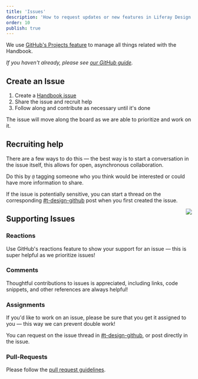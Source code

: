 ```yaml
---
title: 'Issues'
description: 'How to request updates or new features in Liferay Design Handbook'
order: 10
publish: true
---
```


We use [GitHub's Projects feature](https://github.com/liferay-design/liferay.design/projects/8) to manage all things related with the Handbook.

_If you haven't already, please see [our GitHub guide](../../work/tools/github/introduction)._

## Create an Issue

1. Create a [Handbook issue](https://github.com/liferay-design/liferay.design/issues/new?template=handbook_request.md)
1. Share the issue and recruit help
1. Follow along and contribute as necessary until it's done

The issue will move along the board as we are able to prioritize and work on it.

## Recruiting help

There are a few ways to do this — the best way is to start a conversation in the issue itself, this allows for open, asynchronous collaboration.

Do this by `@` tagging someone who you think would be interested or could have more information to share.

If the issue is potentially sensitive, you can start a thread on the corresponding [#t-design-github](slack://user?team=T03BTCQAJ&id=CMLT0TBH7) post when you first created the issue.

<Image
	src="/images/handbook/contribute/github-reactions.png"
	size="small"
	align="right"
	round
	dropShadow
	margin="4rem"
	caption="Throw a little <3 to your teammates!"
/>

## Supporting Issues

### Reactions

Use GitHub's reactions feature to show your support for an issue — this is super helpful as we prioritize issues!

### Comments

Thoughtful contributions to issues is appreciated, including links, code snippets, and other references are always helpful!

### Assignments

If you'd like to work on an issue, please be sure that you get it assigned to you &mdash; this way we can prevent double work!

You can request on the issue thread in [#t-design-github](slack://user?team=T03BTCQAJ&id=CMLT0TBH7), or post directly in the issue.

### Pull-Requests

Please follow the [pull request guidelines](/pull-requests).

